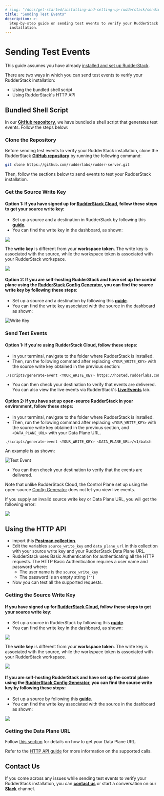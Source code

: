 ```yaml
---
# slug: "/docs/get-started/installing-and-setting-up-rudderstack/sending-test-events"
title: "Sending Test Events"
description: >-
  Step-by-step guide on sending test events to verify your RudderStack
  installation.
---
```


# Sending Test Events

<div class="infoBlock">

This guide assumes you have already <a href="/docs/get-started/installing-and-setting-up-rudderstack">installed and set up RudderStack</a>.

</div>

There are two ways in which you can send test events to verify your RudderStack installation:

- Using the bundled shell script
- Using RudderStack's HTTP API

## Bundled Shell Script

In our [**GitHub repository**](https://github.com/rudderlabs/rudder-server), we have bundled a shell script that generates test events. Follow the steps below:

### Clone the Repository

Before sending test events to verify your RudderStack installation, clone the RudderStack [**GitHub repository**](https://github.com/rudderlabs/rudder-server) by running the following command:

```bash
git clone https://github.com/rudderlabs/rudder-server.git
```

Then, follow the sections below to send events to test your RudderStack installation.

### Get the Source Write Key

#### **Option 1: If you have signed up for** [**RudderStack Cloud**](https://app.rudderstack.com/)**, follow these steps to get your source write key:**

- Set up a source and a destination in RudderStack by following this [**guide**](../../../connections/adding-source-and-destination-rudderstack/).
- You can find the write key in the dashboard, as shown:

<img src="../../../../images/assets/screen-shot-2021-07-01-at-5.27.53-pm.png" />

<!-- <img src="../../../../images/assets/screen-shot-2021-07-01-at-5.27.53-pm.png" /> -->

<span class="imageTitle"></span>

<div class="warningBlock">

The **write key** is different from your **workspace token**. The write key is associated with the source, while the workspace token is associated with your RudderStack workspace.

</div>

<img src="../../../../images/assets/screen-shot-2021-07-01-at-5.29.03-pm.png" />

#### **Option 2: If you are self-hosting RudderStack and have set up the control plane using the** [**RudderStack Config Generator**](../../config-generator/)**, you can find the source write key by following these steps:**

- Set up a source and a destination by following this [**guide**](../../../connections/adding-source-and-destination-rudderstack/).
- You can find the write key associated with the source in the dashboard as shown:

<!-- <img src="../../../../images/assets/writekey.jpg)-->

<img src="../../../../images/assets/writekey.jpg" alt="Write Key" />

### Send Test Events

#### Option 1: If you're using RudderStack Cloud, follow these steps:

- In your terminal, navigate to the folder where RudderStack is installed.
- Then, run the following command after replacing `<YOUR_WRITE_KEY>` with the source write key obtained in the previous section:

```bash
./scripts/generate-event <YOUR_WRITE_KEY> https://hosted.rudderlabs.com/v1/batch
```

- You can then check your destination to verify that events are delivered. You can also view the live events via RudderStack's [**Live Events**](../../../user-guides/how-to-guides/live-destination-event-debugger/) tab.

#### Option 2: If you have set up open-source RudderStack in your environment, follow these steps:

- In your terminal, navigate to the folder where RudderStack is installed.
- Then, run the following command after replacing `<YOUR_WRITE_KEY>` with the source write key obtained in the previous section, and `<DATA_PLANE_URL>` with your Data Plane URL.

```bash
./scripts/generate-event <YOUR_WRITE_KEY> <DATA_PLANE_URL>/v1/batch
```

An example is as shown:

<!-- <img src="../../../../images/assets/test-event%20%281%29.jpg" /> -->

<img src="../../../../images/assets/test-event (1).jpg" alt="Test Event" />

- You can then check your destination to verify that the events are delivered.

<div class="infoBlock">

Note that unlike RudderStack Cloud, the Control Plane set up using the open-source <a href="../../config-generator/">Config Generator</a> does not let you view live events.

</div>

If you supply an invalid source write key or Data Plane URL, you will get the following error:

<img src="../../../../images/assets/error.jpg" />

## Using the HTTP API

- Import this [**Postman collection**](https://www.getpostman.com/collections/480307c55ad2b9dd4e27). 
- Edit the variables `source_write_key` and `data_plane_url` in this collection with your source write key and your RudderStack Data Plane URL.
- RudderStack uses Basic Authentication for authenticating all the HTTP requests. The HTTP Basic Authentication requires a user name and password where:
  - The user name is the `source_write_key`
  - The password is an empty string \(`""`\)
- Now you can test all the supported requests.

### Getting the Source Write Key

#### **If you have signed up for** [**RudderStack Cloud**](https://app.rudderstack.com/)**, follow these steps to get your source write key:**

- Set up a source in RudderStack by following this [**guide**](../../../connections/adding-source-and-destination-rudderstack/).
- You can find the write key in the dashboard, as shown:

<img src="../../../../images/assets/screen-shot-2021-07-01-at-5.27.53-pm.png" />

<span class="imageTitle"></span>

<div class="warningBlock">

The **write key** is different from your **workspace token**. The write key is associated with the source, while the workspace token is associated with your RudderStack workspace.

</div>

<img src="../../../../images/assets/screen-shot-2021-07-01-at-5.29.03-pm.png" />

#### **If you are self-hosting RudderStack and have set up the control plane using the** [**RudderStack Config Generator**](../../config-generator/)**, you can find the source write key by following these steps:**

- Set up a source by following this [**guide**](../../../connections/adding-source-and-destination-rudderstack/).
- You can find the write key associated with the source in the dashboard as shown:

<img src="../../../../images/assets/writekey.jpg" />

### Getting the Data Plane URL

<div class="infoBlock">

Follow <a href="../../installing-and-setting-up-rudderstack/#what-is-a-data-plane-url-where-do-i-get-it">this section</a> for details on how to get your Data Plane URL.

</div>
<div class="successBlock">
Refer to the <a href="../../../rudderstack-api/http-api-specification/">HTTP API
guide</a> for more information on the supported calls.
</div>

## Contact Us

If you come across any issues while sending test events to verify your RudderStack installation, you can [**contact us**](mailto:%20docs@rudderstack.com) or start a conversation on our [**Slack**](https://rudderstack.com/join-rudderstack-slack-community) channel.
